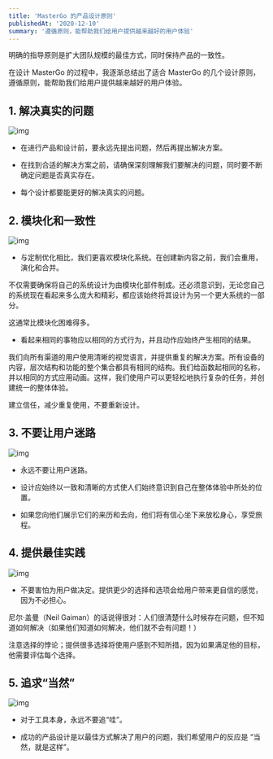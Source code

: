 ```yaml
---
title: 'MasterGo 的产品设计原则'
publishedAt: '2020-12-10'
summary: '遵循原则，能帮助我们给用户提供越来越好的用户体验'
---
```


明确的指导原则是扩大团队规模的最佳方式，同时保持产品的一致性。

在设计 MasterGo 的过程中，我逐渐总结出了适合 MasterGo 的几个设计原则，遵循原则，能帮助我们给用户提供越来越好的用户体验。

## 1. 解决真实的问题

![img](https://imagedelivery.net/8B08sdLvw783CQcaKhUoYw/72b1e91b-6744-4fd7-9585-679d677b9400/public)

- 在进行产品和设计前，要永远先提出问题，然后再提出解决方案。

- 在找到合适的解决方案之前，请确保深刻理解我们要解决的问题，同时要不断确定问题是否真实存在。

- 每个设计都要能更好的解决真实的问题。

## 2. 模块化和一致性

![img](https://imagedelivery.net/8B08sdLvw783CQcaKhUoYw/83fd7ea3-f458-42a6-a9d0-d74a9113fa00/public)

- 与定制优化相比，我们更喜欢模块化系统。在创建新内容之前，我们会重用，演化和合并。

不仅需要确保将自己的系统设计为由模块化部件制成。还必须意识到，无论您自己的系统现在看起来多么庞大和精彩，都应该始终将其设计为另一个更大系统的一部分。

这通常比模块化困难得多。

- 看起来相同的事物应以相同的方式行为，并且动作应始终产生相同的结果。

我们向所有渠道的用户使用清晰的视觉语言，并提供重复的解决方案。所有设备的内容，层次结构和功能的整个集合都具有相同的结构。我们给函数起相同的名称，并以相同的方式应用动画。这样，我们使用户可以更轻松地执行复杂的任务，并创建统一的整体体验。

建立信任，减少重复使用，不要重新设计。

## 3. 不要让用户迷路

![img](https://imagedelivery.net/8B08sdLvw783CQcaKhUoYw/2930a669-161c-41c8-0842-fde692509f00/public)

- 永远不要让用户迷路。

- 设计应始终以一致和清晰的方式使人们始终意识到自己在整体体验中所处的位置。

- 如果您向他们展示它们的来历和去向，他们将有信心坐下来放松身心，享受旅程。


## 4. 提供最佳实践

![img](https://imagedelivery.net/8B08sdLvw783CQcaKhUoYw/8baf0f4d-523e-4e33-1c79-1be2b45c7600/public)

- 不要害怕为用户做决定。提供更少的选择和选项会给用户带来更自信的感觉，因为不必担心。

尼尔·盖曼（Neil Gaiman）的话说得很对：人们很清楚什么时候存在问题，但不知道如何解决（如果他们知道如何解决，他们就不会有问题！）

注意选择的悖论；提供很多选择将使用户感到不知所措，因为如果满足他的目标，他需要评估每个选择。

## 5. 追求“当然”

![img](https://imagedelivery.net/8B08sdLvw783CQcaKhUoYw/36a5fe10-11b6-430f-7042-d01d14f0cc00/public)

- 对于工具本身，永远不要追“哇”。

- 成功的产品设计是以最佳方式解决了用户的问题，我们希望用户的反应是 “当然，就是这样”。